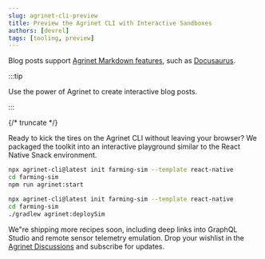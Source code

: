 ```yaml
---
slug: agrinet-cli-preview
title: Preview the Agrinet CLI with Interactive Sandboxes
authors: [devrel]
tags: [tooling, preview]
---
```


Blog posts support [Agrinet Markdown features](https://agrinet.io/docs/markdown-features), such as [Docusaurus](https://docusaurus.io/).

:::tip

Use the power of Agrinet to create interactive blog posts.

:::

{/* truncate */}


Ready to kick the tires on the Agrinet CLI without leaving your browser? We packaged the toolkit into
an interactive playground similar to the React Native Snack environment.

<Tabs groupId="platform">
  <TabItem value="mac" label="macOS">

```bash
npx agrinet-cli@latest init farming-sim --template react-native
cd farming-sim
npm run agrinet:start
```

  </TabItem>
  <TabItem value="linux" label="Linux">

```bash
npx agrinet-cli@latest init farming-sim --template react-native
cd farming-sim
./gradlew agrinet:deploySim
```

  </TabItem>
</Tabs>

We"re shipping more recipes soon, including deep links into GraphQL Studio and remote sensor
telemetry emulation. Drop your wishlist in the [Agrinet Discussions](https://github.com/agrinet)
and subscribe for updates.
